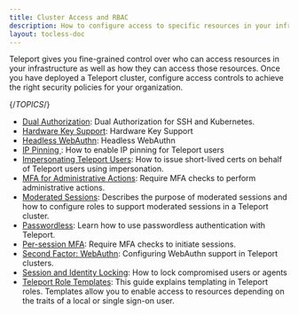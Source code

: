 ```yaml
---
title: Cluster Access and RBAC
description: How to configure access to specific resources in your infrastructure or your Teleport cluster as a whole.
layout: tocless-doc
---
```


Teleport gives you fine-grained control over who can access resources in your
infrastructure as well as how they can access those resources. Once you have
deployed a Teleport cluster, configure access controls to achieve the right
security policies for your organization.

{/*TOPICS*/}

- [Dual Authorization](guides/dual-authz.mdx): Dual Authorization for SSH and Kubernetes.
- [Hardware Key Support](guides/hardware-key-support.mdx): Hardware Key Support
- [Headless WebAuthn](guides/headless.mdx): Headless WebAuthn
- [IP Pinning ](guides/ip-pinning.mdx): How to enable IP pinning for Teleport users
- [Impersonating Teleport Users](guides/impersonation.mdx): How to issue short-lived certs on behalf of Teleport users using impersonation.
- [MFA for Administrative Actions](guides/mfa-for-admin-actions.mdx): Require MFA checks to perform administrative actions.
- [Moderated Sessions](guides/moderated-sessions.mdx): Describes the purpose of moderated sessions and how to configure roles to support moderated sessions in a Teleport cluster.
- [Passwordless](guides/passwordless.mdx): Learn how to use passwordless authentication with Teleport.
- [Per-session MFA](guides/per-session-mfa.mdx): Require MFA checks to initiate sessions.
- [Second Factor: WebAuthn](guides/webauthn.mdx): Configuring WebAuthn support in Teleport clusters.
- [Session and Identity Locking](guides/locking.mdx): How to lock compromised users or agents
- [Teleport Role Templates](guides/role-templates.mdx): This guide explains templating in Teleport roles. Templates allow you to enable access to resources depending on the traits of a local or single sign-on user.

